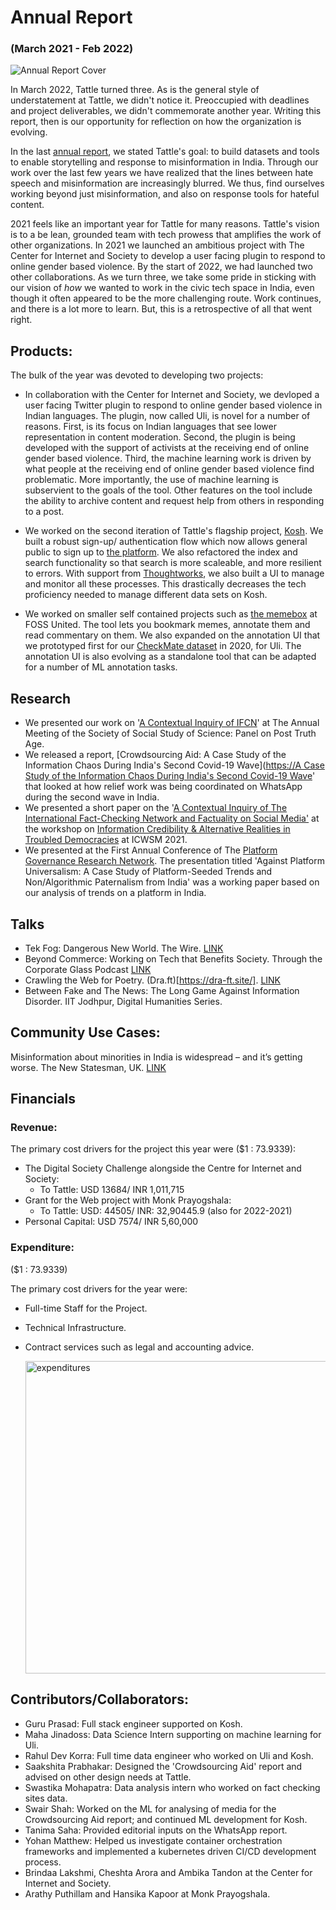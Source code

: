 # Annual Report

### (March 2021 - Feb 2022)

![Annual Report Cover](../../images/d)

In March 2022, Tattle turned three. As is the general style of understatement at Tattle, we didn't notice it. Preoccupied with deadlines and project deliverables, we didn't commemorate another year. Writing this report, then is our opportunity for reflection on how the organization is evolving. 

In the last [annual report](2020-report.mdx), we stated Tattle's goal: to build datasets and tools to enable storytelling and response to misinformation in India. Through our work over the last few years we have realized that the lines between hate speech and misinformation are increasingly blurred. We thus, find ourselves working beyond just misinformation, and also on response tools for hateful content. 

2021 feels like an important year for Tattle for many reasons. Tattle's vision is to a be lean, grounded team with tech prowess that amplifies the work of other organizations. In 2021 we launched an ambitious project with The Center for Internet and Society to develop a user facing plugin to respond to online gender based violence. By the start of 2022, we had launched two other collaborations. As we turn three, we take some pride in sticking with our vision of *how* we wanted to work in the civic tech space in India, even though it often appeared to be the more challenging route. Work continues, and there is a lot more to learn. But, this is a retrospective of all that went right. 

## Products:

The bulk of the year was devoted to developing two projects:

- In collaboration with the Center for Internet and Society, we devloped a user facing Twitter plugin to respond to online gender based violence in Indian languages. The plugin, now called Uli, is novel for a number of reasons. First, is its focus on Indian languages that see lower representation in content moderation. Second, the plugin is being developed with the support of activists at the receiving end of online gender based violence. Third, the machine learning work is driven by what people at the receiving end of online gender based violence find problematic. More importantly, the use of machine learning is subservient to the goals of the tool. Other features on the tool include the ability to archive content and request help from others in responding to a post. 

- We worked on the second iteration of Tattle's flagship project, [Kosh](https://github.com/tattle-made/kosh-v2). We built a robust sign-up/ authentication flow which now allows general public to sign up to [the platform](http://kosh.tattle.co.in/). We also refactored the index and search functionality so that search is more scaleable, and more resilient to errors. With support from [Thoughtworks](https://www.thoughtworks.com/about-us/social-change), we also built a UI to manage and monitor all these processes. This drastically decreases the tech proficiency needed to manage different data sets on Kosh.

- We worked on smaller self contained projects such as [the memebox](https://github.com/tattle-made/memebox) at FOSS United. The tool lets you bookmark memes, annotate them and read commentary on them. We also expanded on the annotation UI that we prototyped first for our [CheckMate dataset](https://ojs.aaai.org/index.php/ICWSM/article/view/18126) in 2020, for Uli. The annotation UI is also evolving as a standalone tool that can be adapted for a number of ML annotation tasks. 

## Research

- We presented our work on '[A Contextual Inquiry of IFCN](https://www.4sonline.org/185-the-post-truth-age-what-is-this-really-about/)' at The Annual Meeting of the Society of Social Study of Science: Panel on Post Truth Age.
- We released a report, [Crowdsourcing Aid: A Case Study of the Information Chaos During India's Second Covid-19 Wave]([https://A Case Study of the Information Chaos During India's Second Covid-19 Wave](https://tattle.co.in/articles/covid-whatsapp-public-groups/)' that looked at how relief work was being coordinated on WhatsApp during the second wave in India. 
- We presented a short paper on the '[A Contextual Inquiry of The International Fact-Checking Network and Factuality on Social Media'](https://a%20contextual%20inquiry%20of%20the%20international%20fact-checking%20network%20and%20factuality%20on%20social%20media/) at the workshop on [Information Credibility & Alternative Realities in Troubled Democracies](https://zivepstein.github.io/info-credibility-workshop/index.html) at ICWSM 2021.
- We presented at the First Annual Conference of The [Platform Governance Research Network](https://www.platgov.net/program.pdf). The presentation titled 'Against Platform Universalism: A Case Study of Platform-Seeded Trends and Non/Algorithmic Paternalism from India' was a working paper based on our analysis of trends on a platform in India.

## Talks
- Tek Fog: Dangerous New World. The Wire. [LINK](https://twitter.com/onosmosis/status/1482980287458193412)
- Beyond Commerce: Working on Tech that Benefits Society. Through the Corporate Glass Podcast [LINK](https://www.throughthecorporateglass.com/tech-benefit-society)
- Crawling the Web for Poetry. (Dra.ft)[https://dra-ft.site/]. [LINK](https://youtu.be/EBRC6dt62Ts)
- Between Fake and The News: The Long Game Against Information Disorder. IIT Jodhpur, Digital Humanities Series.

## Community Use Cases:
Misinformation about minorities in India is widespread – and it’s getting worse. The New Statesman, UK. [LINK](https://www.newstatesman.com/international-politics/society-international-politics/2021[%E2%80%A6]-about-minorities-in-india-is-widespread-and-getting-worse)


## Financials

### Revenue:

The primary cost drivers for the project this year were ($1 : 73.9339):
- The Digital Society Challenge alongside the Centre for Internet and Society: 
  -  To Tattle: USD 13684/ INR 1,011,715
- Grant for the Web project with Monk Prayogshala:   
  -  To Tattle: USD: 44505/ INR: 32,90445.9 (also for 2022-2021)
- Personal Capital: USD 7574/ INR 5,60,000

### Expenditure:

($1 : 73.9339)

The primary cost drivers for the year were:
- Full-time Staff for the Project.
- Technical Infrastructure.
- Contract services such as legal and accounting advice.
  
  <img
    src="../../images/expenditures-2021-2022-chart.png"
    alt="expenditures"
    width="500"
  />

## Contributors/Collaborators:

- Guru Prasad: Full stack engineer supported on Kosh. 
- Maha Jinadoss: Data Science Intern supporting on machine learning for Uli.
- Rahul Dev Korra: Full time data engineer who worked on Uli and Kosh.
- Saakshita Prabhakar: Designed the 'Crowdsourcing Aid' report and advised on other design needs at Tattle.
- Swastika Mohapatra: Data analysis intern who worked on fact checking sites data.
- Swair Shah: Worked on the ML for analysing of media for the Crowdsourcing Aid report; and continued ML development for Kosh. 
- Tanima Saha: Provided editorial inputs on the WhatsApp report.
- Yohan Matthew: Helped us investigate container orchestration frameworks and implemented a kubernetes driven CI/CD development process.
- Brindaa Lakshmi, Cheshta Arora and Ambika Tandon at the Center for Internet and Society.
- Arathy Puthillam and Hansika Kapoor at Monk Prayogshala.

